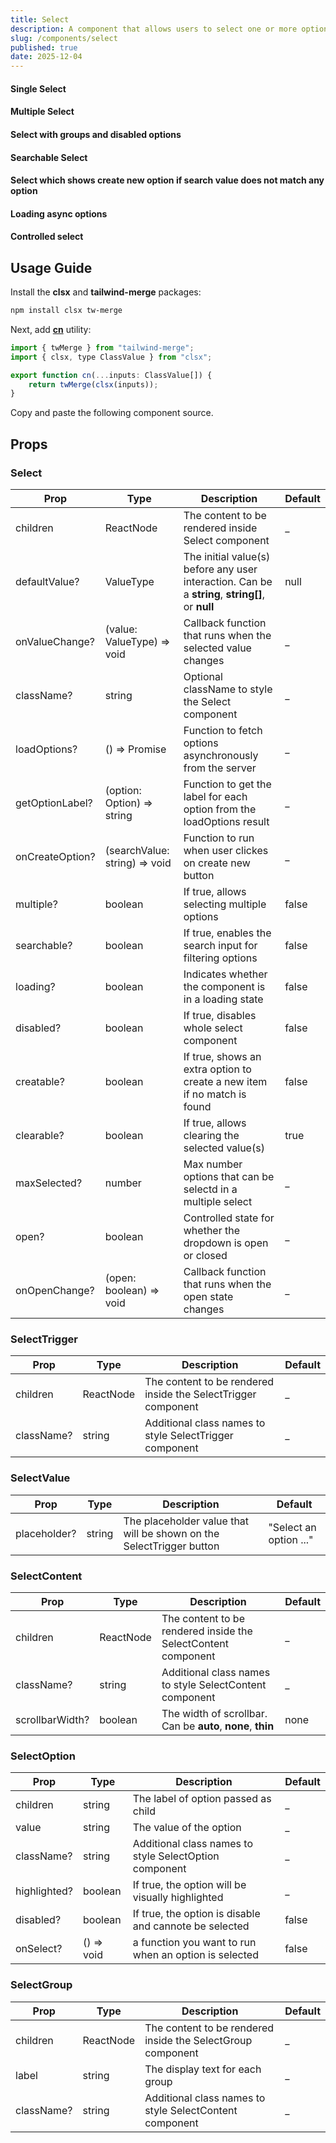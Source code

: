 ```yaml
---
title: Select
description: A component that allows users to select one or more options from a list.
slug: /components/select
published: true
date: 2025-12-04
---
```

#### Single Select
<ComponentCodePreview name="select-demo" category="examples" />

#### Multiple Select 
<ComponentCodePreview name="select-multiple" category="examples" />

#### Select with groups and disabled options
<ComponentCodePreview name="select-groups" category="examples" />

#### Searchable Select
<ComponentCodePreview name="select-searchable" category="examples" />

#### Select which shows create new option if search value does not match any option
<ComponentCodePreview name="select-creatable" category="examples" />

#### Loading async options
<ComponentCodePreview name="select-loading-async-options" category="examples" hasReTrigger />

#### Controlled select
<ComponentCodePreview name="select-controlled" category="examples" />


## Usage Guide

Install the **clsx** and **tailwind-merge** packages:
```bash
npm install clsx tw-merge
```

Next, add [**cn**](https://github.com/yogendrarana/craftui/blob/master/src/lib/utils.ts) utility:
```jsx
import { twMerge } from "tailwind-merge";
import { clsx, type ClassValue } from "clsx";

export function cn(...inputs: ClassValue[]) {
    return twMerge(clsx(inputs));
}
```

Copy and paste the following component source.
<ComponentSource name="select" category="core" />

## Props

### Select

| Prop             | Type                             | Description                                                                                         | Default |
| ---------------  | -------------------------------- | --------------------------------------------------------------------------------------------------- | ------- |
| children         | ReactNode                        | The content to be rendered inside Select component                                                  | _       |
| defaultValue?    | ValueType                        | The initial value(s) before any user interaction. Can be a **string**, **string[]**, or **null**    | null    |
| onValueChange?   | (value: ValueType) => void       | Callback function that runs when the selected value changes                                         | _       |
| className?       | string                           | Optional className to style the Select component                                                    | _       |
| loadOptions?     | () => Promise                    | Function to fetch options asynchronously from the server                                            | _       |
| getOptionLabel?  | (option: Option) => string       | Function to get the label for each option from the loadOptions result                               | _       |
| onCreateOption?  | (searchValue: string) => void    | Function to run when user clickes on create new button                                              | _       |
| multiple?        | boolean                          | If true, allows selecting multiple options                                                          | false   |
| searchable?      | boolean                          | If true, enables the search input for filtering options                                             | false   |
| loading?         | boolean                          | Indicates whether the component is in a loading state                                               | false   |
| disabled?        | boolean                          | If true, disables whole select component                                                            | false   |
| creatable?       | boolean                          | If true, shows an extra option to create a new item if no match is found                            | false   |
| clearable?       | boolean                          |	If true, allows clearing the selected value(s)                                                      | true    |
| maxSelected?     | number                           | Max number options that can be selectd in a multiple select                                         | _       |
| open?            | boolean                          | Controlled state for whether the dropdown is open or closed                                         | _       |
| onOpenChange?    | (open: boolean) => void          | Callback function that runs when the open state changes                                             | _       |


### SelectTrigger

| Prop             | Type              | Description                                                      | Default |
| ---------------  | ----------------- | ---------------------------------------------------------------- | ------- |
| children         | ReactNode         | The content to be rendered inside the SelectTrigger component    | _       |
| className?       | string            | Additional class names to style SelectTrigger component          | _       |

### SelectValue

| Prop             | Type              | Description                                                               | Default                      |
| ---------------  | ----------------- | ------------------------------------------------------------------------- | ---------------------------- |
| placeholder?     | string            | The placeholder value that will be shown on the SelectTrigger button      | "Select an option ..."       |

### SelectContent

| Prop             | Type              | Description                                                      | Default |
| ---------------  | ----------------- | ---------------------------------------------------------------- | ------- |
| children         | ReactNode         | The content to be rendered inside the SelectContent component    | _       |
| className?       | string            | Additional class names to style SelectContent component          | _       |
| scrollbarWidth?  | boolean           | The width of scrollbar. Can be **auto**, **none**, **thin**      | none    |

### SelectOption

| Prop             | Type              | Description                                                      | Default |
| ---------------  | ----------------- | ---------------------------------------------------------------- | ------- |
| children         | string            | The label of option passed as child                              | _       |
| value            | string            | The value of the option                                          | _       |
| className?       | string            | Additional class names to style SelectOption component           | _       |
| highlighted?     | boolean           | If true, the option will be visually highlighted                 | _       |
| disabled?        | boolean           | If true, the option is disable and cannote be selected           | false   |
| onSelect?        | () => void        | a function you want to run when an option is selected            | false   |

### SelectGroup

| Prop             | Type              | Description                                                      | Default |
| ---------------  | ----------------- | ---------------------------------------------------------------- | ------- |
| children         | ReactNode         | The content to be rendered inside the SelectGroup component      | _       |
| label            | string            | The display text for each group                                  | _       |
| className?       | string            | Additional class names to style SelectContent component          | _       |
